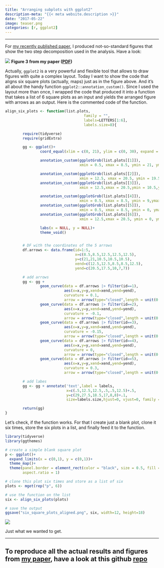 ```yaml
---
title: "Arranging subplots with ggplot2"
description-meta: "{{< meta website.description >}}"
date: "2017-05-22"
image: teaser.png
categories: [r, ggplot2]
---
```


***


For [my recently published paper][gen], I produced not-so-standard figures that show the two step decomposition used in the analysis. Have a look: 

![](fig-01.png)
**Figure 3 from my paper ([PDF][pdf])**

Actually, `ggplot2` is a very powerful and flexible tool that allows to draw figures with quite a complex layout. Today I want to show the code that aligns six square plots (actually, maps) just as in the figure above. And it's all about the handy function `ggplot2::annotation_custom()`. Since I used the layout more than once, I wrapped the code that produced it into a function that takes a list of 6 square plots as an input and yields the arranged figure with arrows as an output. Here is the commented code of the function. 

```r
align_six_plots <- function(list.plots, 
                                    family = "",
                                    labels=LETTERS[1:6], 
                                    labels.size=8){

        require(tidyverse)
        require(gridExtra)

        gg <- ggplot()+
                coord_equal(xlim = c(0, 21), ylim = c(0, 30), expand = c(0,0))+

                annotation_custom(ggplotGrob(list.plots[[1]]),
                                  xmin = 0.5, xmax = 8.5, ymin = 21, ymax = 29)+

                annotation_custom(ggplotGrob(list.plots[[2]]),
                                  xmin = 12.5, xmax = 20.5, ymin = 19.5, ymax = 27.5)+
                annotation_custom(ggplotGrob(list.plots[[3]]),
                                  xmin = 12.5,xmax = 20.5,ymin = 10.5,ymax = 18.5)+

                annotation_custom(ggplotGrob(list.plots[[4]]),
                                  xmin = 0.5, xmax = 8.5, ymin = 9,ymax = 17)+
                annotation_custom(ggplotGrob(list.plots[[5]]),
                                  xmin = 0.5, xmax = 8.5, ymin = 0, ymax = 8)+
                annotation_custom(ggplotGrob(list.plots[[6]]),
                                  xmin = 12.5,xmax = 20.5, ymin = 0, ymax = 8)+

                labs(x = NULL, y = NULL)+
                theme_void()


        # DF with the coordinates of the 5 arrows
        df.arrows <- data.frame(id=1:5,
                                x=c(8.5,8.5,12.5,12.5,12.5),
                                y=c(21,21,10.5,10.5,10.5),
                                xend=c(12.5,12.5,8.5,8.5,12.5),
                                yend=c(20.5,17.5,10,7,7))

        # add arrows
        gg <- gg +
                geom_curve(data = df.arrows |> filter(id==1),
                           aes(x=x,y=y,xend=xend,yend=yend),
                           curvature = 0.1,
                           arrow = arrow(type="closed",length = unit(0.25,"cm"))) +
                geom_curve(data = df.arrows |> filter(id==2),
                           aes(x=x,y=y,xend=xend,yend=yend),
                           curvature = -0.1,
                           arrow = arrow(type="closed",length = unit(0.25,"cm"))) +
                geom_curve(data = df.arrows |> filter(id==3),
                           aes(x=x,y=y,xend=xend,yend=yend),
                           curvature = -0.15,
                           arrow = arrow(type="closed",length = unit(0.25,"cm"))) +
                geom_curve(data = df.arrows |> filter(id==4),
                           aes(x=x,y=y,xend=xend,yend=yend),
                           curvature = 0,
                           arrow = arrow(type="closed",length = unit(0.25,"cm"))) +
                geom_curve(data = df.arrows |> filter(id==5),
                           aes(x=x,y=y,xend=xend,yend=yend),
                           curvature = 0.3,
                           arrow = arrow(type="closed",length = unit(0.25,"cm")))

        # add labes
        gg <- gg + annotate('text',label = labels,
                            x=c(.5,12.5,12.5,.5,.5,12.5)+.5,
                            y=c(29,27.5,18.5,17,8,8)+.1,
                            size=labels.size,hjust=0, vjust=0, family = family)

        return(gg)
}
```

Let's check, if the function works. For that I create just a blank plot, clone it six times, store the six plots in a list, and finally feed it to the function.

```r
library(tidyverse)
library(ggthemes)

# create a simple blank square plot
p <- ggplot()+
  expand_limits(x = c(0,1), y = c(0,1))+
  theme_map()+
  theme(panel.border = element_rect(color = "black", size = 0.5, fill = NA),
        aspect.ratio = 1)

# clone this plot six times and store as a list of six
plots <- mget(rep("p", 6))

# use the function on the list
six <- align_six_plots(plots)

# save the output
ggsave("six_square_plots_aligned.png", six, width=12, height=18)
```

![](fig-02.png)

Just what we wanted to get.  

***

::: {.callout-tip}
# To reproduce all the actual results and figures from [my paper][gen], have a look at this github [repo][git]
:::





[gen]: https://doi.org/10.1186/s41118-017-0018-2
[pdf]: https://ikashnitsky.github.io/doc/pubs/1705-genus-ik.pdf
[git]: https://github.com/ikashnitsky/genus-2017

